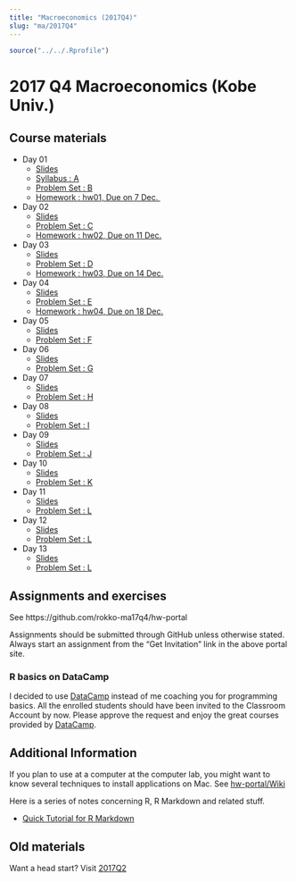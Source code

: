 ```yaml
---
title: "Macroeconomics (2017Q4)"
slug: "ma/2017Q4"
---
```


```r
source("../../.Rprofile")
```

# 2017 Q4 Macroeconomics (Kobe Univ.)


## Course materials

- Day 01
    - [Slides](https://rawgit.com/rokko-ma17q4/material/master/day01/day01.html)
    - [Syllabus : A](https://cdn.rawgit.com/rokko-ma17q4/material/4de4b3c9/handouts/ma17q4-A.pdf)
    - [Problem Set : B](https://cdn.rawgit.com/rokko-ma17q4/material/4de4b3c9/handouts/ma17q4-B.pdf)
    - [Homework : hw01, Due on 7 Dec. ](https://rawgit.com/rokko-ma17q4/hw-portal)
- Day 02
    - [Slides](https://rawgit.com/rokko-ma17q4/material/master/day02/day02.html)
    - [Problem Set : C](https://cdn.rawgit.com/rokko-ma17q4/material/892d2989/handouts/ma17q4-C.pdf)
    - [Homework : hw02, Due on 11 Dec.](https://rawgit.com/rokko-ma17q4/hw-portal)
- Day 03
    - [Slides](https://rawgit.com/rokko-ma17q4/material/master/day03/day03.html)
    - [Problem Set : D](https://cdn.rawgit.com/rokko-ma17q4/material/6b31842f/handouts/ma17q4-D.pdf)
    - [Homework : hw03, Due on 14 Dec.](https://rawgit.com/rokko-ma17q4/hw-portal)
- Day 04
    - [Slides](https://rawgit.com/rokko-ma17q4/material/master/day04/day04.html)
    - [Problem Set : E](https://rawgit.com/rokko-ma17q4/material/master/handouts/ma17q4-E.pdf)
    - [Homework : hw04, Due on 18 Dec.](https://rawgit.com/rokko-ma17q4/hw-portal)
- Day 05
    - [Slides](https://rawgit.com/rokko-ma17q4/material/master/day05/day05.html)
    - [Problem Set : F](https://rawgit.com/rokko-ma17q4/material/master/handouts/ma17q4-F.pdf)
- Day 06
    - [Slides](https://rawgit.com/rokko-ma17q4/material/master/day06/day06.html)
    - [Problem Set : G](https://rawgit.com/rokko-ma17q4/material/master/handouts/ma17q4-G.pdf)
- Day 07
    - [Slides](https://rawgit.com/rokko-ma17q4/material/master/day07/day07.html)
    - [Problem Set : H](https://rawgit.com/rokko-ma17q4/material/master/handouts/ma17q4-H.pdf)
- Day 08
    - [Slides](https://rawgit.com/rokko-ma17q4/material/master/day08/day08.html)
    - [Problem Set : I](https://rawgit.com/rokko-ma17q4/material/master/handouts/ma17q4-I.pdf)
- Day 09
    - [Slides](https://rawgit.com/rokko-ma17q4/material/master/day09/day09.html)
    - [Problem Set : J](https://rawgit.com/rokko-ma17q4/material/master/handouts/ma17q4-J.pdf)
- Day 10
    - [Slides](https://rawgit.com/rokko-ma17q4/material/master/day10/day10.html)
    - [Problem Set : K](https://rawgit.com/rokko-ma17q4/material/master/handouts/ma17q4-K.pdf)
- Day 11
    - [Slides](https://rawgit.com/rokko-ma17q4/material/master/day11/day11.html)
    - [Problem Set : L](https://rawgit.com/rokko-ma17q4/material/master/handouts/ma17q4-L.pdf)
- Day 12
    - [Slides](https://rawgit.com/rokko-ma17q4/material/master/day12/day12.html)
    - [Problem Set : L](https://rawgit.com/rokko-ma17q4/material/master/handouts/ma17q4-M.pdf)
- Day 13
    - [Slides](https://rawgit.com/rokko-ma17q4/material/master/day13/day13.html)
    - [Problem Set : L](https://rawgit.com/rokko-ma17q4/material/master/handouts/ma17q4-N.pdf)



## Assignments and exercises

See https://github.com/rokko-ma17q4/hw-portal

Assignments should be submitted through GitHub unless otherwise stated.
Always start an assignment from the "Get Invitation" link in the above portal site.

### R basics on DataCamp

I decided to use [DataCamp](datacamp.com) instead of me coaching you for programming basics. All the enrolled students should have been invited to the Classroom Account by now. Please approve the request and enjoy the great courses provided by [DataCamp](datacamp.com). 

## Additional Information

If you plan to use at a computer at the computer lab, you might want to 
know several techniques to install applications on Mac. See [hw-portal/Wiki](https://github.com/rokko-ma17q2/hw-portal/wiki)


Here is a series of notes concerning R, R Markdown and related stuff.

* [Quick Tutorial for R Markdown](https://cdn.rawgit.com/kenjisato/tips/2e4d7a9d/rmarkdown-basic/basic.html)


## Old materials

Want a head start? Visit [2017Q2](`r bd_relref("ma17q2.en.html")`)